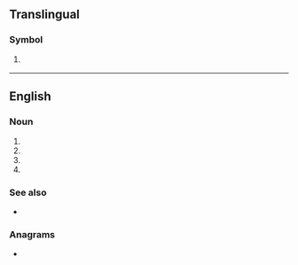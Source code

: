 {{also|py|.py|py-|py.}}
==Translingual==

===Symbol===
{{mul-symbol}}

# {{ISO 3166|1|2|Paraguay}}
#: {{syn|mul|PRY|qq1={{w|ISO 3166-1 alpha-3|alpha-3}}}}

----

==English==

===Noun===
{{en-noun}}

# {{initialism of|en|pack-year}}
# {{initialism of|en|person-year}}
# {{initialism of|en|pinyin}}
# {{initialism of|en|proto-Yukaghir}}

===See also===
* {{l|en|py}}

===Anagrams===
* {{anagrams|en|a=py|YP|Yp|yp}}